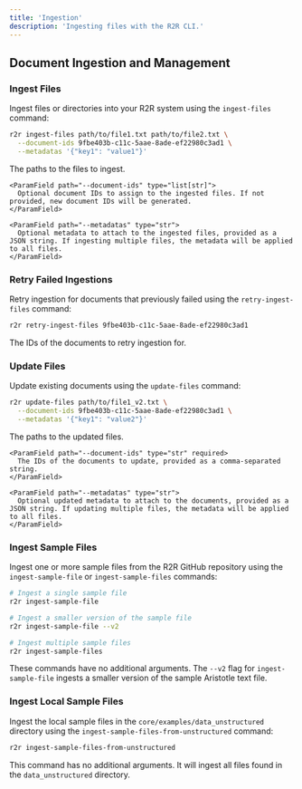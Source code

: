 ```yaml
---
title: 'Ingestion'
description: 'Ingesting files with the R2R CLI.'
---
```


## Document Ingestion and Management

### Ingest Files

Ingest files or directories into your R2R system using the `ingest-files` command:

```bash
r2r ingest-files path/to/file1.txt path/to/file2.txt \
  --document-ids 9fbe403b-c11c-5aae-8ade-ef22980c3ad1 \
  --metadatas '{"key1": "value1"}'
```

<AccordionGroup>
  <Accordion title="Arguments">
    <ParamField path="file_paths" type="list[str]" required>
      The paths to the files to ingest.
    </ParamField>

    <ParamField path="--document-ids" type="list[str]">
      Optional document IDs to assign to the ingested files. If not provided, new document IDs will be generated.
    </ParamField>

    <ParamField path="--metadatas" type="str">
      Optional metadata to attach to the ingested files, provided as a JSON string. If ingesting multiple files, the metadata will be applied to all files.
    </ParamField>
  </Accordion>
</AccordionGroup>

### Retry Failed Ingestions

Retry ingestion for documents that previously failed using the `retry-ingest-files` command:

```bash
r2r retry-ingest-files 9fbe403b-c11c-5aae-8ade-ef22980c3ad1
```

<AccordionGroup>
  <Accordion title="Arguments">
    <ParamField path="document_ids" type="list[str]" required>
      The IDs of the documents to retry ingestion for.
    </ParamField>
  </Accordion>
</AccordionGroup>

### Update Files

Update existing documents using the `update-files` command:

```bash
r2r update-files path/to/file1_v2.txt \
  --document-ids 9fbe403b-c11c-5aae-8ade-ef22980c3ad1 \
  --metadatas '{"key1": "value2"}'
```

<AccordionGroup>
  <Accordion title="Arguments">
    <ParamField path="file_paths" type="list[str]" required>
      The paths to the updated files.
    </ParamField>

    <ParamField path="--document-ids" type="str" required>
      The IDs of the documents to update, provided as a comma-separated string.
    </ParamField>

    <ParamField path="--metadatas" type="str">
      Optional updated metadata to attach to the documents, provided as a JSON string. If updating multiple files, the metadata will be applied to all files.
    </ParamField>
  </Accordion>
</AccordionGroup>

### Ingest Sample Files

Ingest one or more sample files from the R2R GitHub repository using the `ingest-sample-file` or `ingest-sample-files` commands:

```bash
# Ingest a single sample file
r2r ingest-sample-file

# Ingest a smaller version of the sample file
r2r ingest-sample-file --v2

# Ingest multiple sample files
r2r ingest-sample-files
```

These commands have no additional arguments. The `--v2` flag for `ingest-sample-file` ingests a smaller version of the sample Aristotle text file.

### Ingest Local Sample Files

Ingest the local sample files in the `core/examples/data_unstructured` directory using the `ingest-sample-files-from-unstructured` command:

```bash
r2r ingest-sample-files-from-unstructured
```

This command has no additional arguments. It will ingest all files found in the `data_unstructured` directory.
